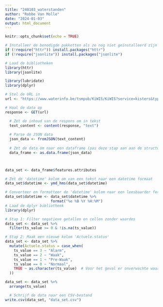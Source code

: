 ```yaml
---
title: "240103_waterstanden"
author: "Robbe Van Molle"
date: "2024-01-03"
output: html_document
---
```


```r
knitr::opts_chunk$set(echo = TRUE)
```


```r
# Installeer de benodigde pakketten als ze nog niet geïnstalleerd zijn
if (!require("httr")) install.packages("httr")
if (!require("jsonlite")) install.packages("jsonlite")

# Laad de bibliotheken
library(httr)
library(jsonlite)

library(lubridate)
library(dplyr)

# Stel de URL in
url <- "https://www.waterinfo.be/tsmpub/KiWIS/KiWIS?service=kisters&type=queryServices&request=getTimeseriesValueLayer&datasource=0&format=esrijson&timeseriesgroup_id=04156152%2C01111236&metadata=true&custattr_returnfields=dataprovider%2Cdataowner%2Csignificant%2CPortal_Bekken&crs=webmercator&invalidValue=-2&invalidPeriod=P6H&md_returnfields=stationparameter_name%2Cstation_name%2Cstation_no%2Ccustom_attributes&userId=PortalPublic"

# Haal de data op
response <- GET(url)

  # Zet de inhoud van de respons om in tekst
  text_content <- content(response, "text")
  
  # Parse de JSON data
  json_data <- fromJSON(text_content)
  
  # Zet de data om naar een dataframe (pas deze stap aan aan de structuur van je JSON)
  data_frame <- as.data.frame(json_data)



data_set <- data_frame$features.attributes

# Zet de 'datetime' kolom om van een tekst naar een datetime formaat
data_set$datetime <- ymd_hms(data_set$datetime)

# Converteer en formatteer de 'datetime' kolom naar een leesbaarder formaat
data_set$datetime <- data_set$datetime %>%
                     format("%e %B %Y %H:%M")
# Laad de dplyr bibliotheek
library(dplyr)

# Stap 1: Filter negatieve getallen en cellen zonder waardes
data_set <- data_set %>% 
  filter(ts_value >= 0 & !is.na(ts_value))

# Stap 2: Maak een nieuwe kolom 'Actuele.status'
data_set <- data_set %>%
  mutate(Actuele.status = case_when(
    ts_value == 3 ~ "Alarm",
    ts_value == 2 ~ "Waak",
    ts_value == 1 ~ "Pre-Waak",
    ts_value == 0 ~ "Normaal",
    TRUE ~ as.character(ts_value)  # Voor het geval er onverwachte waarden zijn
  ))

data_set <- data_set %>%
  arrange(ts_value)

  # Schrijf de data naar een CSV-bestand
write.csv(data_set, "data_set.csv")

```

